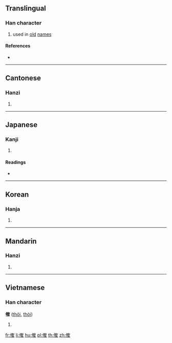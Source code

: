 {{character info/new}}
==Translingual==

===Han character===
{{Han char|rn=9|rad=人|as=10|sn=12|four=24214|canj=OOBG|ids=⿰亻隺}}

# used in [[old]] [[name]]s

====References====
* {{Han ref|kx=0113.170|dkj=00963|dj=0241.070|hdz=10206.090|uh=5095|ud=20629|bh=D852|bd=55378}}

----

==Cantonese==

===Hanzi===
{{yue-hanzi|jyut=gok3|y=gok3}}

# {{defn|lang=yue|sort=人10}}

----

==Japanese==

===Kanji===
{{ja-kanji|grade=|rs=人10}}

# {{defn|lang=ja|sort=人10}}

====Readings====
* {{ja-readings|on=[[かく]] (kaku)|kun=}}

----

==Korean==

===Hanja===
{{ko-hanja|hangeul=각|rv=gak|mr=kak}}

# {{defn|lang=ko|sort=人10}}

----

==Mandarin==

===Hanzi===
{{cmn-hanzi|pin=[[jué]] ([[jue2]])|wg=chüeh<sup>2</sup>}}

# {{defn|lang=cmn|sort=人10}}

----

==Vietnamese==

===Han character===
'''傕''' ([[thôi]], [[thòi]])

# {{defn|lang=vi}}

[[fr:傕]]
[[li:傕]]
[[hu:傕]]
[[pl:傕]]
[[th:傕]]
[[zh:傕]]